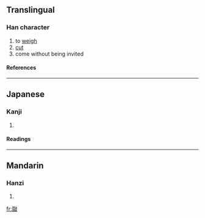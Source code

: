 {{see|敪}}

==Translingual==
===Han character===
{{Han char|rn=66|rad=攴|as=08|sn=12|four=|canj=水水水水水 (EEEEE)}}
# to [[weigh]]
# [[cut]]
# come without being invited
====References====
{{Han ref|kx=0472.170|dkj=13251|dj=0825.040|hdz=21465.130|uh=6560|ud=25952}}
----
==Japanese==
===Kanji===
{{ja-kanji|grade=|rs=攴08}}
# {{defn|Japanese}} 
====Readings====
{{ja-readings|on=[[たつ]] (tatsu), [[たち]] (tachi), [[せつ]] (setsu), [[せち]] (sechi)|kun=[[はかる]] (hakaru)}}
----
==Mandarin==
===Hanzi===
{{cmn-hanzi|pin=[[duó]] (duo2)|wg=to<sup>2</sup>}}
# {{defn|Mandarin}}

[[fr:敠]]